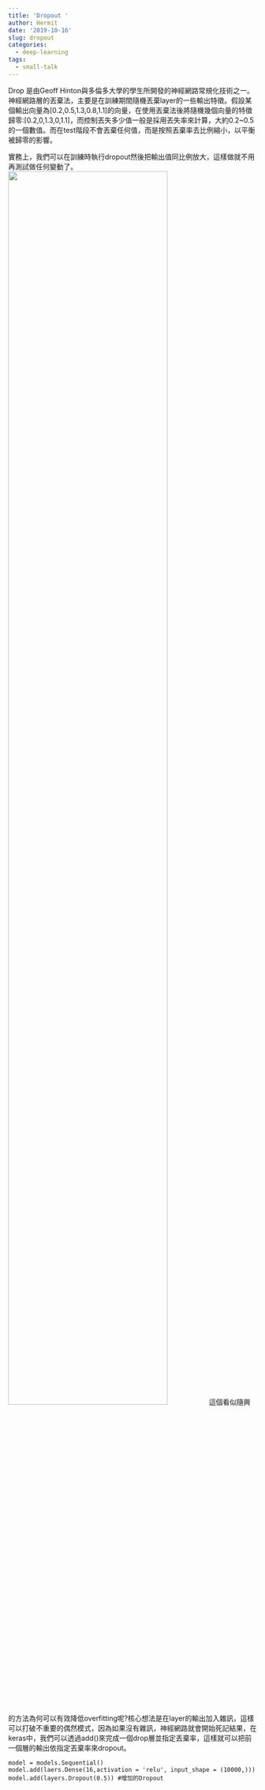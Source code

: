 ```yaml
---
title: 'Dropout '
author: Hermit
date: '2019-10-16'
slug: dropout
categories:
  - deep-learning
tags:
  - small-talk
---
```


Drop 是由Geoff Hinton與多倫多大學的學生所開發的神經網路常規化技術之一。神經網路層的丟棄法，主要是在訓練期間隨機丟棄layer的一些輸出特徵。假設某個輸出向量為[0.2,0.5,1.3,0.8,1.1]的向量，在使用丟棄法後將隨機幾個向量的特徵歸零:[0.2,0,1.3,0,1.1]，而控制丟失多少值一般是採用丟失率來計算，大約0.2~0.5的一個數值。而在test階段不會丟棄任何值，而是按照丟棄率去比例縮小，以平衡被歸零的影響。  

實務上，我們可以在訓練時執行dropout然後把輸出值同比例放大，這樣做就不用再測試做任何變動了。  
![](/post/2019-10-16-dropout_files/1.png){width=80%}
這個看似隨興的方法為何可以有效降低overfitting呢?核心想法是在layer的輸出加入雜訊，這樣可以打破不重要的偶然模式，因為如果沒有雜訊，神經網路就會開始死記結果，在keras中，我們可以透過add()來完成一個drop層並指定丟棄率，這樣就可以把前一個層的輸出依指定丟棄率來dropout。  

```
model = models.Sequential()
model.add(laers.Dense(16,activation = 'relu', input_shape = (10000,)))
model.add(layers.Dropout(0.5)) #增加的Dropout
```

